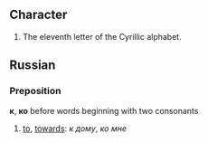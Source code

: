 == Character ==

#The eleventh letter of the Cyrillic alphabet.

== Russian ==
=== Preposition ===
'''к''', '''ко''' before words beginning with two consonants

# [[to]], [[towards]]: ''к дому'', ''ко мне''